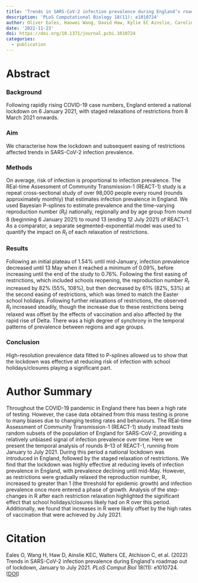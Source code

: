 ```yaml
---
title: 'Trends in SARS-CoV-2 infection prevalence during England’s roadmap out of lockdown, January to July 2021'
description: 'PLoS Computational Biology 18(11): e1010724'
author: Oliver Eales, Haowei Wang, David Haw, Kylie EC Ainslie, Caroline E Walters, Christina Atchison, Graham Cooke, Wendy Barclay, Helen Ward, Ara Darzi, Deborah Ashby, Christl A Donnelly, Paul Elliott, Steven Riley
date: '2022-11-23'
doi: https://doi.org/10.1371/journal.pcbi.1010724
categories: 
  - publication
---
```


# Abstract

### **Background**

Following rapidly rising COVID-19 case numbers, England entered a national lockdown on 6 January 2021, with staged relaxations of restrictions from 8 March 2021 onwards.

### **Aim**

We characterise how the lockdown and subsequent easing of restrictions affected trends in SARS-CoV-2 infection prevalence.

### **Methods**

On average, risk of infection is proportional to infection prevalence. The REal-time Assessment of Community Transmission-1 (REACT-1) study is a repeat cross-sectional study of over 98,000 people every round (rounds approximately monthly) that estimates infection prevalence in England. We used Bayesian P-splines to estimate prevalence and the time-varying reproduction number (*R~t~*) nationally, regionally and by age group from round 8 (beginning 6 January 2021) to round 13 (ending 12 July 2021) of REACT-1. As a comparator, a separate segmented-exponential model was used to quantify the impact on *R~t~* of each relaxation of restrictions.

### **Results**

Following an initial plateau of 1.54% until mid-January, infection prevalence decreased until 13 May when it reached a minimum of 0.09%, before increasing until the end of the study to 0.76%. Following the first easing of restrictions, which included schools reopening, the reproduction number *R~t~* increased by 82% (55%, 108%), but then decreased by 61% (82%, 53%) at the second easing of restrictions, which was timed to match the Easter school holidays. Following further relaxations of restrictions, the observed *R~t~* increased steadily, though the increase due to these restrictions being relaxed was offset by the effects of vaccination and also affected by the rapid rise of Delta. There was a high degree of synchrony in the temporal patterns of prevalence between regions and age groups.

### **Conclusion**

High-resolution prevalence data fitted to P-splines allowed us to show that the lockdown was effective at reducing risk of infection with school holidays/closures playing a significant part.

# Author Summary

Throughout the COVID-19 pandemic in England there has been a high rate of testing. However, the case data obtained from this mass testing is prone to many biases due to changing testing rates and behaviours. The REal-time Assessment of Community Transmission-1 (REACT-1) study instead tests random subsets of the population of England for SARS-CoV-2, providing a relatively unbiased signal of infection prevalence over time. Here we present the temporal analysis of rounds 8--13 of REACT-1, running from January to July 2021. During this period a national lockdown was introduced in England, followed by the staged relaxation of restrictions. We find that the lockdown was highly effective at reducing levels of infection prevalence in England, with prevalence declining until mid-May. However, as restrictions were gradually relaxed the reproduction number, R, increased to greater than 1 (the threshold for epidemic growth) and infection prevalence once more entered a phase of growth. Analysis of the step-changes in R after each restriction relaxation highlighted the significant effect that school holidays/closures likely had on R over this period. Additionally, we found that increases in R were likely offset by the high rates of vaccination that were achieved by July 2021.

# Citation

Eales O, Wang H, Haw D, Ainslie KEC, Walters CE, Atchison C, et al. (2022) Trends in SARS-CoV-2 infection prevalence during England\'s roadmap out of lockdown, January to July 2021. *PLoS Comput Biol* 18(11): e1010724. [\[DOI\]](https://doi.org/10.1371/journal.pcbi.1010724)
